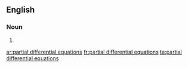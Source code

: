 ==English==

===Noun===
{{head|en|noun plural form}}

# {{plural of|partial differential equation|lang=en}}

[[ar:partial differential equations]]
[[fr:partial differential equations]]
[[ta:partial differential equations]]